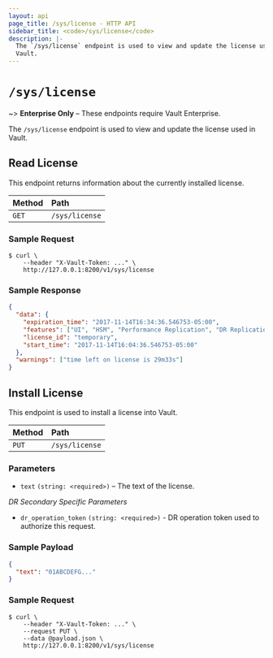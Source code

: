 ```yaml
---
layout: api
page_title: /sys/license - HTTP API
sidebar_title: <code>/sys/license</code>
description: |-
  The `/sys/license` endpoint is used to view and update the license used in 
  Vault.
---
```


# `/sys/license`

~> **Enterprise Only** – These endpoints require Vault Enterprise.

The `/sys/license` endpoint is used to view and update the license used in
Vault.

## Read License

This endpoint returns information about the currently installed license.

| Method | Path           |
| :----- | :------------- |
| `GET`  | `/sys/license` |

### Sample Request

```shell-session
$ curl \
    --header "X-Vault-Token: ..." \
    http://127.0.0.1:8200/v1/sys/license
```

### Sample Response

```json
{
  "data": {
    "expiration_time": "2017-11-14T16:34:36.546753-05:00",
    "features": ["UI", "HSM", "Performance Replication", "DR Replication"],
    "license_id": "temporary",
    "start_time": "2017-11-14T16:04:36.546753-05:00"
  },
  "warnings": ["time left on license is 29m33s"]
}
```

## Install License

This endpoint is used to install a license into Vault.

| Method | Path           |
| :----- | :------------- |
| `PUT`  | `/sys/license` |

### Parameters

- `text` `(string: <required>)` – The text of the license.

_DR Secondary Specific Parameters_

- `dr_operation_token` `(string: <required>)` - DR operation token used to authorize this request.

### Sample Payload

```json
{
  "text": "01ABCDEFG..."
}
```

### Sample Request

```shell-session
$ curl \
    --header "X-Vault-Token: ..." \
    --request PUT \
    --data @payload.json \
    http://127.0.0.1:8200/v1/sys/license
```
